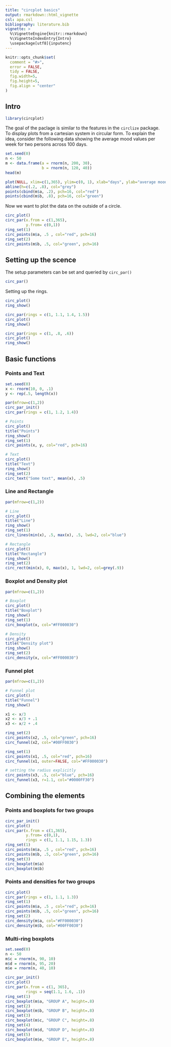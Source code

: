 ```yaml
---
title: "circplot basics"
output: rmarkdown::html_vignette
csl: apa.csl
bibliography: literature.bib
vignette: >
  %\VignetteEngine{knitr::rmarkdown}
  %\VignetteIndexEntry{Intro}
  \usepackage[utf8]{inputenc}
---
```



```r
knitr::opts_chunk$set(
  comment = "#>",
  error = FALSE,
  tidy = FALSE,
  fig.width=5, 
  fig.height=5,
  fig.align = "center"
)
```

## Intro

```r
library(circplot)
```

The goal of the paclage is similar to the features in the `circlize` package. To display plots from a cartesian system in circular form. To explain the idea, consider the following data showing the average mood values per week for two persons across 100 days.

```r
set.seed(0)
n <- 50
m <- data.frame(a = rnorm(n, 200, 30),
                b = rnorm(n, 120, 40))
head(m)
```

```r
plot(NULL, xlim=c(1,365), ylim=c(0, 1), xlab="days", ylab="average mood")
abline(h=c(.2, .8), col="grey")
points(cbind(m$a, .2), pch=16, col="red")
points(cbind(m$b, .8), pch=16, col="green")
```

Now we want to plot the data on the outside of a circle.

```r
circ_plot()
circ_par(x.from = c(1,365),
         y.from= c(0,1))
ring_set(1)
circ_points(m$a, .5 , col="red", pch=16)
ring_set(2)
circ_points(m$b, .5, col="green", pch=16)
```



## Setting up the scence

The setup parameters can be set and queried by `circ_par()`

```r
circ_par()
```

Setting up the rings.

```r
circ_plot()
ring_show()

circ_par(rings = c(1, 1.1, 1.4, 1.5))
circ_plot()
ring_show()

circ_par(rings = c(1, .8, .6))
circ_plot()
ring_show()
```


## Basic functions

### Points and Text

```r
set.seed(0)
x <- rnorm(10, 0, .1)
y <- rep(.5, length(x)) 

par(mfrow=c(1,2))
circ_par_init()
circ_par(rings = c(1, 1.2, 1.4))

# Points
circ_plot()
title("Points")
ring_show()
ring_set(1)
circ_points(x, y, col="red", pch=16)

# Text
circ_plot()
title("Text")
ring_show()
ring_set(2)
circ_text("Some text", mean(x), .5)
```


### Line and Rectangle

```r
par(mfrow=c(1,2))

# Line
circ_plot()
title("Line")
ring_show()
ring_set(1)
circ_lines(min(x), .5, max(x), .5, lwd=2, col="blue")

# Rectangle
circ_plot()
title("Rectangle")
ring_show()
ring_set(2)
circ_rect(min(x), 0, max(x), 1, lwd=2, col=grey(.9))

```


### Boxplot and Density plot

```r
par(mfrow=c(1,2))

# Boxplot
circ_plot()
title("Boxplot")
ring_show()
ring_set(1)
circ_boxplot(x, col="#FF000030")

# Density
circ_plot()
title("Density plot")
ring_show()
ring_set(2)
circ_density(x, col="#FF000030")
```


### Funnel plot

```r
par(mfrow=c(1,2))

# Funnel plot
circ_plot()
title("Funnel")
ring_show()

x1 <- x/3
x2 <- x/3 + .1
x3 <- x/2 + .4

ring_set(2)
circ_points(x2, .5, col="green", pch=16)
circ_funnel(x2, col="#00FF0030")

ring_set(1)
circ_points(x1, .5, col="red", pch=16)
circ_funnel(x1, outer=FALSE, col="#FF000030")

# setting the radius explicitly
circ_points(x3, .5, col="blue", pch=16)
circ_funnel(x3, r=1.1, col="#0000FF30")
```



## Combining the elements


### Points and boxplots for two groups

```r
circ_par_init()
circ_plot()
circ_par(x.from = c(1,365),
         y.from= c(0,1),
         rings = c(1, 1.1, 1.15, 1.3))
ring_set(1)
circ_points(m$a, .5 , col="red", pch=16)
circ_points(m$b, .5, col="green", pch=16)
ring_set(3)
circ_boxplot(m$a)
circ_boxplot(m$b)
```


### Points and densities for two groups

```r
circ_plot()
circ_par(rings = c(1, 1.1, 1.3))
ring_set(1)
circ_points(m$a, .5 , col="red", pch=16)
circ_points(m$b, .5, col="green", pch=16)
ring_set(2)
circ_density(m$a, col="#FF000030")
circ_density(m$b, col="#00FF0030")
```


### Multi-ring boxplots

```r
set.seed(0)
n <- 50
m$c = rnorm(n, 90, 10)
m$d = rnorm(n, 95, 20)
m$e = rnorm(n, 40, 10)

circ_par_init()
circ_plot()
circ_par(x.from = c(1, 365),
         rings = seq(1.1, 1.6, .1))
ring_set(1)
circ_boxplot(m$a, "GROUP A", height=.8)
ring_set(2)
circ_boxplot(m$b, "GROUP B", height=.8)
ring_set(3)
circ_boxplot(m$c, "GROUP C", height=.8)
ring_set(4)
circ_boxplot(m$d, "GROUP D", height=.8)
ring_set(5)
circ_boxplot(m$e, "GROUP E", height=.8)
```



